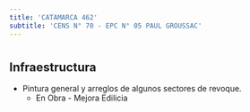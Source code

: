```yaml
---
title: 'CATAMARCA 462'
subtitle: 'CENS N° 70 - EPC N° 05 PAUL GROUSSAC'
---
```


#
## Infraestructura

* Pintura general y arreglos de algunos sectores de revoque. 
    + En Obra - Mejora Edilicia 



